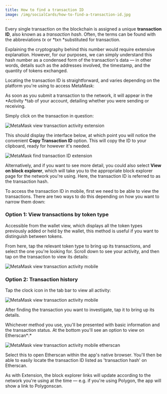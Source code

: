 ```yaml
---
title: How to find a transaction ID
image: /img/socialCards/how-to-find-a-transaction-id.jpg
---
```



<CustomLayout />


Every single transaction on the blockchain is assigned a unique **transaction ID**, also known as a _transaction hash_. Often, the terms can be found with the abbreviations _tx_ or *txn *substituted for transaction.

Explaining the cryptography behind this number would require extensive explanation. However, for our purposes, we can simply understand this hash number as a condensed form of the transaction's data — in other words, details such as the addresses involved, the timestamp, and the quantity of tokens exchanged.

Locating the transaction ID is straightforward, and varies depending on the platform you're using to access MetaMask:

<Tabs>

<TabItem value="Extension" label="Extension">

As soon as you submit a transaction to the network, it will appear in the *Activity *tab of your account, detailing whether you were sending or receiving.

Simply click on the transaction in question:

<div class="center-container">
  <div class="img-small">
    <img
      src={
        require("../../../img/transactions-and-gas/transactions/how-to-find-a-transaction-id/MetaMask_view_transaction_activity_extension1.png")
          .default
      }
      alt="MetaMask view transaction activity extension"
    />
  </div>
</div>

This should display the interface below, at which point you will notice the convenient **Copy Transaction ID** option. This will copy the ID to your clipboard, ready for however it's needed.

<div class="center-container">
  <div class="img-small">
    <img
      src={
        require("../../../img/transactions-and-gas/transactions/how-to-find-a-transaction-id/MetaMask_find_transaction_ID_extension2.png")
          .default
      }
      alt="MetaMask find transaction ID extension"
    />
  </div>
</div>

Alternatively, and if you want to see more detail, you could also select **View on block explorer**, which will take you to the appropriate block explorer page for the network you're using. Here, the transaction ID is referred to as the transaction hash.

</TabItem>

<TabItem value="Mobile" label="Mobile">

To access the transaction ID in mobile, first we need to be able to view the transactions. There are two ways to do this depending on how you want to narrow them down:

### Option 1: View transactions by token type

Accessible from the wallet view, which displays all the token types previously added or held by the wallet, this method is useful if you want to distinguish between tokens.

From here, tap the relevant token type to bring up its transactions, and select the one you're looking for. Scroll down to see your activity, and then tap on the transaction to view its details:

<div class="center-container">
  <div class="img-small">
    <img
      src={
        require("../../../img/transactions-and-gas/transactions/how-to-find-a-transaction-id/MetaMask_view_transaction_activity_mobile_method1.gif")
          .default
      }
      alt="MetaMask view transaction activity mobile"
    />
  </div>
</div>

### Option 2: Transaction history

Tap the clock icon in the tab bar to view all activity:

<div class="center-container">
  <div class="img-small">
    <img
      src={
        require("../../../img/transactions-and-gas/transactions/how-to-find-a-transaction-id/MetaMask_view_transaction_activity_mobile_method2.gif")
          .default
      }
      alt="MetaMask view transaction activity mobile"
    />
  </div>
</div>

After finding the transaction you want to investigate, tap it to bring up its details.

Whichever method you use, you'll be presented with basic information and the transaction status. At the bottom you'll see an option to view on Etherscan*:*

<div class="center-container">
  <div class="img-small">
    <img
      src={
        require("../../../img/transactions-and-gas/transactions/how-to-find-a-transaction-id/MetaMask_view_transaction_activity_mobile_etherscan.png")
          .default
      }
      alt="MetaMask view transaction activity mobile etherscan"
    />
  </div>
</div>

Select this to open Etherscan within the app's native browser. You'll then be able to easily locate the transaction ID listed as 'transaction hash' on Etherscan.

As with Extension, the block explorer links will update according to the network you're using at the time — e.g. if you're using Polygon, the app will show a link to Polygonscan.

</TabItem>

</Tabs>
